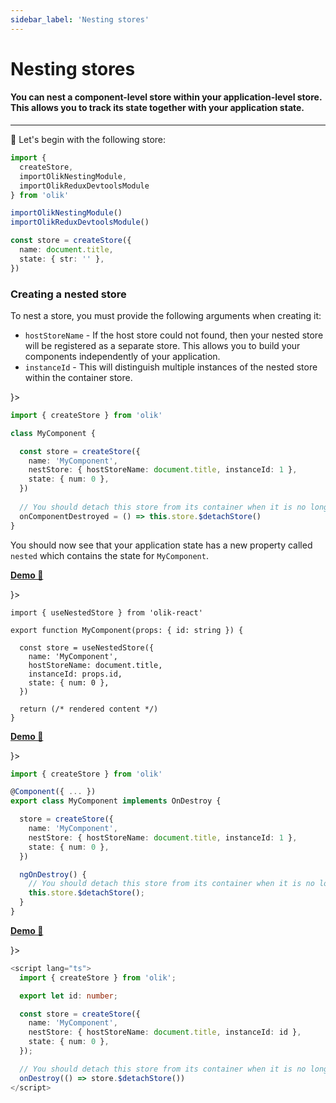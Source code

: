```yaml
---
sidebar_label: 'Nesting stores'
---
```


# Nesting stores

#### You can nest a component-level store within your application-level store. This allows you to track its state together with your application state. 

---

🥚 Let's begin with the following store:
```ts
import {
  createStore,
  importOlikNestingModule,
  importOlikReduxDevtoolsModule
} from 'olik'

importOlikNestingModule()
importOlikReduxDevtoolsModule()

const store = createStore({
  name: document.title,
  state: { str: '' },
})
```

### Creating a nested store
To nest a store, you must provide the following arguments when creating it:  
* `hostStoreName` - If the host store could not found, then your nested store will be registered as a separate store. This allows you to build your components independently of your application. 
* `instanceId` -  This will distinguish multiple instances of the nested store within the container store.


<Tabs groupId="frameworks">
<TabItem value="native" label={<div className="tab-ts"></div>}>

```ts
import { createStore } from 'olik'

class MyComponent {

  const store = createStore({
    name: 'MyComponent',
    nestStore: { hostStoreName: document.title, instanceId: 1 },
    state: { num: 0 },
  })
  
  // You should detach this store from its container when it is no longer being used
  onComponentDestroyed = () => this.store.$detachStore()
}
```
You should now see that your application state has a new property called `nested` which contains the state for `MyComponent`.

[**Demo 🥚**](https://codesandbox.io/s/attached-component-store-d9xqk?file=/src/index.ts)

</TabItem>
<TabItem value="react" label={<div className="tab-react"></div>}>

```tsx
import { useNestedStore } from 'olik-react'

export function MyComponent(props: { id: string }) {
  
  const store = useNestedStore({
    name: 'MyComponent',
    hostStoreName: document.title,
    instanceId: props.id,
    state: { num: 0 },
  })

  return (/* rendered content */)
}
```
[**Demo 🥚**](https://codesandbox.io/s/olik-react-nested-stores-ve6lj?file=/src/App.tsx)

</TabItem>
<TabItem value="angular" label={<div className="tab-ng"></div>}>

```ts
import { createStore } from 'olik'

@Component({ ... })
export class MyComponent implements OnDestroy {

  store = createStore({
    name: 'MyComponent',
    nestStore: { hostStoreName: document.title, instanceId: 1 },
    state: { num: 0 },
  })

  ngOnDestroy() {
    // You should detach this store from its container when it is no longer being used
    this.store.$detachStore();
  }
}
```
[**Demo 🥚**](https://codesandbox.io/s/olik-ng-nested-stores-gt4bg?file=/src/app/incrementor/incrementor.component.ts)

</TabItem>
<TabItem value="svelte" label={<div className="tab-svelte"></div>}>

```ts
<script lang="ts">
  import { createStore } from 'olik';

  export let id: number;

  const store = createStore({
    name: 'MyComponent',
    nestStore: { hostStoreName: document.title, instanceId: id },
    state: { num: 0 },
  });

  // You should detach this store from its container when it is no longer being used
  onDestroy(() => store.$detachStore())
</script>
```

</TabItem>
</Tabs>


